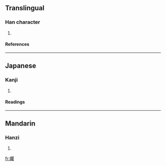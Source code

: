 ==Translingual==
===Han character===
{{Han char|rn=38|rad=女|as=21|sn=24|four=4742<sub>7</sub>|canj=女尸水戈 (VSEI)}}
# {{defn|Han|sort=女21}}
====References====
{{Han ref|kx=0274.300|dkj=06919|dj=0543.060|hdz=21092.060|uh=5B4E|ud=23374|bh=F8A7|bd=63655}}
----
==Japanese==
===Kanji===
{{ja-kanji|grade=|rs=女21}}
# {{defn|Japanese}} 
====Readings====
{{ja-readings|on=[[しょく]] (shoku), [[そく]] (soku), [[ぞく]] (zoku), [[たく]] (taku), [[ちょく]] (choku)|kun=[[つつしむ]] (tsutsushimu)}}
----
==Mandarin==
===Hanzi===
{{cmn-hanzi|pin=[[zhǔ]] ([[zhu3]])|wg=chu<sup>3</sup>}}
# {{defn|Mandarin}}

[[fr:孎]]